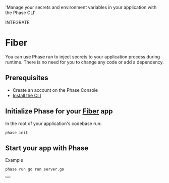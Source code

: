 
  'Manage your secrets and environment variables in your application with the Phase CLI'

<Tag variant="small">INTEGRATE</Tag>

# Fiber

You can use Phase run to inject secrets to your application process during runtime. There is no need for you to change any code or add a dependency.

<DocActions /> 

## Prerequisites

- Create an account on the Phase Console
- [Install the CLI](/cli/install)

## Initialize Phase for your [Fiber](https://gofiber.io) app

In the root of your application's codebase run:

```fish
phase init
```

## Start your app with Phase

Example

```fish
phase run go run server.go
```

<div className="not-prose">
  <Button
    href="https://docs.gofiber.io/api/middleware/envvar"
    variant="text"
    arrow="right"
    children="Fiber Docs"
  />
</div>
